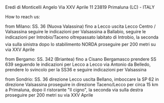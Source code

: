 Eredi di Monticelli Angelo
Via XXV Aprile 11
23819 Primaluna (LC) - ITALY


How to reach us:

from Milano:
SS. 36 (Nuova Valassina) fino a Lecco
uscita Lecco Centro / Valsassina
seguire le indicazioni per Valsassina
a Ballabio, seguire le indicazioni per Introbio/Taceno
oltrepassato labitato di Introbio, la seconda via sulla sinistra dopo lo stabilimento NORDA
proseguire per 200 metri su via XXV Aprile


from Bergamo:
SS. 342 (Briantea) fino a Cisano Bergamasco
prendere SS 639 seguendo le indicazioni per Lecco
a Lecco via Antonio da Belledo, prendere lo svincolo per la SS36 e seguire indicazioni per Valsassina


from Sondrio:
SS. 36 direzione Lecco
uscita Bellano, imboccare la SP 62 in direzione Valsassina
proseguire in direzione Taceno/Lecco per circa 15 km
a Primaluna, dopo il ristorante "Il cigno", la seconda via sulla destra
proseguire per 200 metri su via XXV Aprile